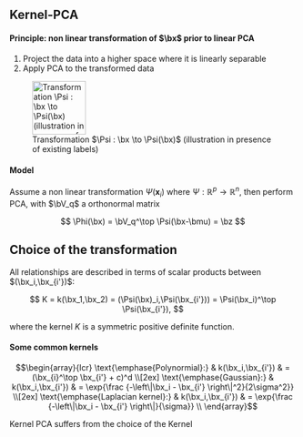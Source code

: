 ## Kernel-PCA

#### Principle: non linear transformation of $\bx$ prior to linear PCA

  1. Project the data into a higher space where it is linearly separable
  2. Apply PCA to the transformed data 

![Transformation $\Psi : \bx \to \Psi(\bx)$ (illustration in presence of existing labels)](figs_common/kernel_trick.png){height=2.5cm}

####  Model

Assume a non linear transformation $\Psi(\mathbf{x}_i) \text{ where } \Psi : \mathbb{R}^p \to \mathbb{R}^n$,  then perform PCA, with $\bV_q$ a \emphase{$n\times q$} orthonormal matrix

$$
\Phi(\bx) = \bV_q^\top \Psi(\bx-\bmu) = \bz
$$

## Choice of the transformation

All relationships are described in terms of scalar products between $(\bx_i,\bx_{i'})$:

$$
K = k(\bx_1,\bx_2) = (\Psi(\bx)_i,\Psi(\bx_{i'})) = \Psi(\bx_i)^\top \Psi(\bx_{i'}),
$$

where the kernel $K$ is a symmetric positive definite function.

#### Some common kernels

$$\begin{array}{lcr} 
  \text{\emphase{Polynormial}:} &  k(\bx_i,\bx_{i'}) & = (\bx_{i}^\top \bx_{i'} + c)^d \\[2ex]
  \text{\emphase{Gaussian}:} & k(\bx_i,\bx_{i'}) & = \exp{\frac {-\left\|\bx_i - \bx_{i'} \right\|^2}{2\sigma^2}} \\[2ex]
  \text{\emphase{Laplacian kernel}:} & k(\bx_i,\bx_{i'}) & = \exp{\frac {-\left\|\bx_i - \bx_{i'} \right\|}{\sigma}} \\
\end{array}$$

\bigskip

\rsa Kernel PCA suffers from the choice of the Kernel
